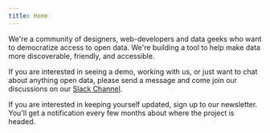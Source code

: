 ```yaml
---
title: Home
---
```


We're a community of designers, web-developers and data geeks 
who want to democratize access to open data. We're building
a tool to help make data more discoverable, friendly, and accessible. 

If you are interested in seeing a demo, working with us, or just want 
to chat about anything open data, please send a message and come join 
our discussions on our [Slack Channel](https://join.slack.com/t/opendataexplorer/shared_invite/zt-zk2w7qqo-1VImBHr5VWaGjG_3HM8UxA). 

If you are interested in keeping yourself updated, sign up 
to our newsletter. You'll get a notification every few months about 
where the project is headed. 

